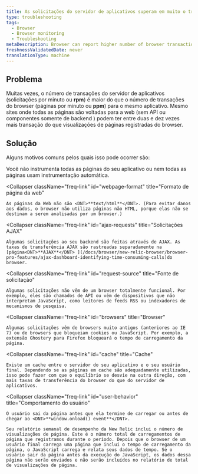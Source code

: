 ```yaml
---
title: As solicitações do servidor de aplicativos superam em muito o tráfico do PageView do browser
type: troubleshooting
tags:
  - Browser
  - Browser monitoring
  - Troubleshooting
metaDescription: Browser can report higher number of browser transactions (PPM) than are reported by APM or other monitoring services.
freshnessValidatedDate: never
translationType: machine
---
```


## Problema

Muitas vezes, o número de transações do servidor de aplicativos (solicitações por minuto ou <DNT>**rpm**</DNT>) é maior do que o número de transações do browser (páginas por minuto ou <DNT>**ppm**</DNT>) para o mesmo aplicativo. Mesmo sites onde todas as páginas são voltadas para a web (sem API ou componentes somente de backend ) podem ter entre duas e dez vezes mais transação do que visualizações de páginas registradas do browser.

## Solução

Alguns motivos comuns pelos quais isso pode ocorrer são:

<CollapserGroup>
  <Collapser
    className="freq-link"
    id="instrumentation"
    title="Instrumentação"
  >
    Você não instrumenta todas as páginas do seu aplicativo ou nem todas as páginas usam instrumentação automática.
  </Collapser>

  <Collapser
    className="freq-link"
    id="webpage-format"
    title="Formato de página da web"
  >
    As páginas da Web não são <DNT>**text/html**</DNT>. (Para evitar danos aos dados, o browser não utiliza páginas não HTML, porque elas não se destinam a serem analisadas por um browser.)
  </Collapser>

  <Collapser
    className="freq-link"
    id="ajax-requests"
    title="Solicitações AJAX"
  >
    Algumas solicitações ao seu backend são feitas através de AJAX. As taxas de transferência AJAX são rastreadas separadamente na [página<DNT>**AJAX**</DNT> ](/docs/browser/new-relic-browser/browser-pro-features/ajax-dashboard-identifying-time-consuming-calls)do browser.
  </Collapser>

  <Collapser
    className="freq-link"
    id="request-source"
    title="Fonte de solicitação"
  >
    Algumas solicitações não vêm de um browser totalmente funcional. Por exemplo, eles são chamados de API ou vêm de dispositivos que não interpretam JavaScript, como leitores de feeds RSS ou indexadores de mecanismos de pesquisa.
  </Collapser>

  <Collapser
    className="freq-link"
    id="browsers"
    title="Browser"
  >
    Algumas solicitações vêm de browsers muito antigos (anteriores ao IE 7) ou de browsers que bloqueiam cookies ou JavaScript. Por exemplo, a extensão Ghostery para Firefox bloqueará o tempo de carregamento da página.
  </Collapser>

  <Collapser
    className="freq-link"
    id="cache"
    title="Cache"
  >
    Existe um cache entre o servidor do seu aplicativo e o seu usuário final. Dependendo se as páginas em cache são adequadamente utilizadas, isso pode fazer com que o equilíbrio se desvie na outra direção, com mais taxas de transferência do browser do que do servidor de aplicativos.
  </Collapser>

  <Collapser
    className="freq-link"
    id="user-behavior"
    title="Comportamento do usuário"
  >
    O usuário sai da página antes que ela termine de carregar ou antes de chegar ao <DNT>**window.onload() event**</DNT>.

    Seu relatório semanal de desempenho da New Relic inclui o número de visualizações de página. Este é o número total de carregamentos de página que registramos durante o período. Depois que o browser de um usuário final carrega uma página que inclui o tempo de carregamento da página, o JavaScript carrega e relata seus dados de tempo. Se o usuário sair da página antes da execução do JavaScript, os dados dessa página não serão enviados e não serão incluídos no relatório de total de visualizações de página.
  </Collapser>
</CollapserGroup>